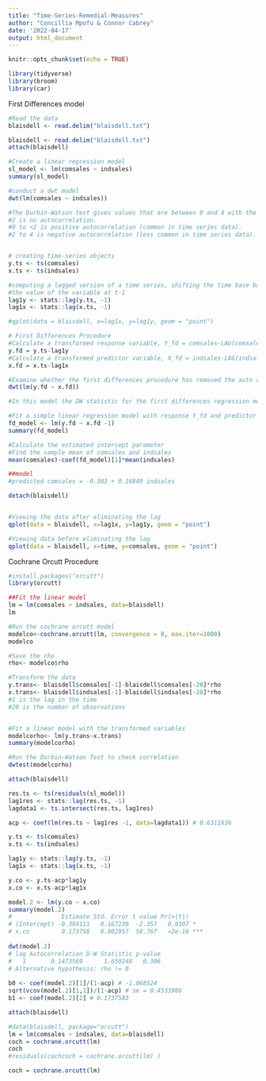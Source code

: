 ```yaml
---
title: "Time-Series-Remedial-Measures"
author: "Concillia Mpofu & Connor Cabrey"
date: '2022-04-17'
output: html_document
---
```


```r
knitr::opts_chunk$set(echo = TRUE)
```

```r
library(tidyverse)
library(broom)
library(car)
```

First Differences model 
```r
#Read the data
blaisdell <- read.delim("blaisdell.txt")
```

```r
blaisdell <- read.delim("blaisdell.txt")
attach(blaisdell)

#Create a linear regression model 
sl_model <- lm(comsales ~ indsales)
summary(sl_model)

#conduct a dwt model
dwt(lm(comsales ~ indsales))

#The Durbin-Watson test gives values that are between 0 and 4 with the following meaning:
#2 is no autocorrelation.
#0 to <2 is positive autocorrelation (common in time series data).
#2 to 4 is negative autocorrelation (less common in time series data).


# creating time-series objects
y.ts <- ts(comsales)
x.ts <- ts(indsales)

#computing a lagged version of a time series, shifting the time base back by a given number of observations
#the value of the variable at t-1
lag1y <- stats::lag(y.ts, -1)
lag1x <- stats::lag(x.ts, -1)

#qplot(data = blaisdell, x=lag1x, y=lag1y, geom = "point")

# First Differences Procedure
#Calculate a transformed response variable, Y_fd = comsales-LAG(comsales,1)
y.fd = y.ts-lag1y
#Calculate a transformed predictor variable, X_fd = indsales-LAG(indsales,1)
x.fd = x.ts-lag1x

#Examine whether the first differences procedure has removed the auto correlations using the Durbin-Watson Test
dwt(lm(y.fd ~ x.fd))

#In this model the DW statistic for the first differences regression model is 1.748. This indicates uncorrelated error terms. This means that the first differences model has successfully eliminated the autocorrelation.

#Fit a simple linear regression model with response Y_fd and predictor X_fd and no intercept. 
fd_model <- lm(y.fd ~ x.fd -1)
summary(fd_model)

#Calculate the estimated intercept parameter
#Find the sample mean of comsales and indsales 
mean(comsales)-coef(fd_model)[1]*mean(indsales)

##model
#predicted comsales = -0.303 + 0.16849 indsales

detach(blaisdell)



```


```r
#Viewing the data after eliminating the lag
qplot(data = blaisdell, x=lag1x, y=lag1y, geom = "point")
```

```r
#Viewing data before eliminating the lag
qplot(data = blaisdell, x=time, y=comsales, geom = "point")
```

Cochrane Orcutt Procedure
```r
#install.packages("orcutt")
library(orcutt)

##Fit the linear model 
lm = lm(comsales ~ indsales, data=blaisdell) 
lm

```


```r
#Run the cochrane orcutt model
modelco<-cochrane.orcutt(lm, convergence = 8, max.iter=1000)
modelco
```

```r
#Save the rho 
rho<- modelco$rho

#Transform the data 
y.trans<- blaisdell$comsales[-1]-blaisdell$comsales[-20]*rho
x.trans<- blaisdell$indsales[-1]-blaisdell$indsales[-20]*rho
#1 is the lag in the time
#20 is the number of observations 


#Fit a linear model with the transformed variables 
modelcorho<- lm(y.trans~x.trans)
summary(modelcorho)
```

```r
#Run the Durbin-Watson Test to check correlation 
dwtest(modelcorho)
```

```r

attach(blaisdell)

res.ts <- ts(residuals(sl_model))
lag1res <- stats::lag(res.ts, -1)
lagdata1 <- ts.intersect(res.ts, lag1res)

acp <- coef(lm(res.ts ~ lag1res -1, data=lagdata1)) # 0.6311636

y.ts <- ts(comsales)
x.ts <- ts(indsales)

lag1y <- stats::lag(y.ts, -1)
lag1x <- stats::lag(x.ts, -1)

y.co <- y.ts-acp*lag1y
x.co <- x.ts-acp*lag1x

model.2 <- lm(y.co ~ x.co)
summary(model.2)
#              Estimate Std. Error t value Pr(>|t|)    
# (Intercept) -0.394111   0.167230  -2.357   0.0307 *  
# x.co         0.173758   0.002957  58.767   <2e-16 ***
 
dwt(model.2)
# lag Autocorrelation D-W Statistic p-value
#   1       0.1473569      1.650248   0.306
# Alternative hypothesis: rho != 0
 
b0 <- coef(model.2)[1]/(1-acp) # -1.068524
sqrt(vcov(model.2)[1,1])/(1-acp) # se = 0.4533986
b1 <- coef(model.2)[2] # 0.1737583

```


```r
attach(blaisdell)

#data(blaisdell, package="orcutt") 
lm = lm(comsales ~ indsales, data=blaisdell)
coch = cochrane.orcutt(lm) 
coch
#residuals(cochcoch = cochrane.orcutt(lm) )

```

```r

coch = cochrane.orcutt(lm)
```



